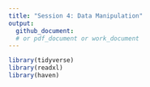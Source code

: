 ```yaml
---
title: "Session 4: Data Manipulation"
output:   
  github_document:
  # or pdf_document or work_document
---
```


```r
library(tidyverse)
library(readxl)
library(haven)
```


